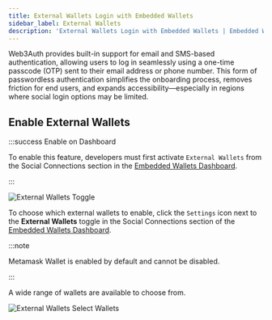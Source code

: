 ```yaml
---
title: External Wallets Login with Embedded Wallets
sidebar_label: External Wallets
description: 'External Wallets Login with Embedded Wallets | Embedded Wallets'
---
```



Web3Auth provides built-in support for email and SMS-based authentication, allowing users to log in seamlessly using a one-time passcode (OTP) sent to their email address or phone number. This form of passwordless authentication simplifies the onboarding process, removes friction for end users, and expands accessibility—especially in regions where social login options may be limited.

## Enable External Wallets

:::success Enable on Dashboard

To enable this feature, developers must first activate `External Wallets` from the Social Connections section in the [Embedded Wallets Dashboard](https://dashboard.web3auth.io).

:::

<div style={{ display: 'flex', margin: '20px 0' }}>
  <img
    src={ExternalWalletsToggle}
    alt="External Wallets Toggle"
    style={{
      maxWidth: '600px',
      borderRadius: '8px',
      boxShadow: '0 2px 6px rgba(0, 0, 0, 0.1)',
    }}
  />
</div>

To choose which external wallets to enable, click the `Settings` icon next to the **External Wallets** toggle in the Social Connections section of the [Embedded Wallets Dashboard](https://dashboard.web3auth.io).

:::note

Metamask Wallet is enabled by default and cannot be disabled.

:::

A wide range of wallets are available to choose from.

<div style={{ display: 'flex', margin: '20px 0' }}>
  <img
    src={ExternalWalletsSelectWallets}
    style={{ alignSelf: 'center', maxWidth: '100%' }}
    alt="External Wallets Select Wallets"
  />
</div>
